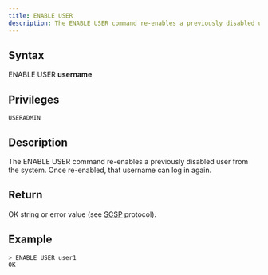```yaml
---
title: ENABLE USER
description: The ENABLE USER command re-enables a previously disabled user from the system
---
```


## Syntax

ENABLE USER **username**

## Privileges

```
USERADMIN
```

## Description

The ENABLE USER command re-enables a previously disabled user from the system. Once re-enabled, that username can log in again.

## Return

OK string or error value (see [SCSP](https://github.com/sqlitecloud/sdk/blob/master/PROTOCOL.md) protocol).

## Example

```bash
> ENABLE USER user1
OK
```
